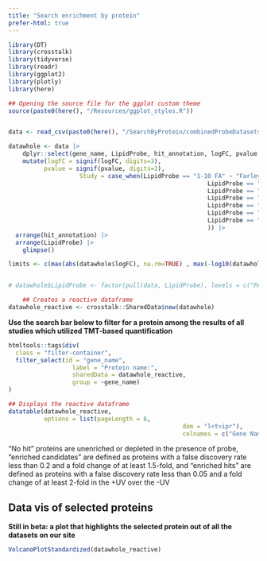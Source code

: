```yaml
---
title: "Search enrichment by protein"
prefer-html: true
---
```


```r
library(DT)
library(crosstalk)
library(tidyverse)
library(readr)
library(ggplot2)
library(plotly)
library(here)

## Opening the source file for the ggplot custom theme
source(paste0(here(), "/Resources/ggplot_styles.R"))


data <- read_csv(paste0(here(), "/SearchByProtein/combinedProbeDatasets_TMT.csv"))

datawhole <- data |>
	dplyr::select(gene_name, LipidProbe, hit_annotation, logFC, pvalue, fdr) |>
	mutate(logFC = signif(logFC, digits=3),
          pvalue = signif(pvalue, digits=3),
					Study = case_when(LipidProbe == "1-10 FA" ~ "Farley et al. 2024 B; DOI: 10.1021/acschembio.3c00554",
														LipidProbe == "8-3 FA" ~ "Farley et al. 2024 B; DOI: 10.1021/acschembio.3c00554",
														LipidProbe == "Sph" ~ "Farley et al. 2024 A; DOI: 10.1021/acschembio.3c00554",
														LipidProbe == "Spa" ~ "Farley et al. 2024 A; DOI: 10.1021/acschembio.3c00554",
														LipidProbe == "PE" ~ "Thomas et al. 2025; DOI: 10.1039/D4CC03599B",
														LipidProbe == "PA" ~ "Thomas et al. 2025; DOI: 10.1039/D4CC03599B",
														LipidProbe == "PA" ~ "Thomas et al. 2025; DOI: 10.1039/D4CC03599B",
														)) |>
  arrange(hit_annotation) |>
  arrange(LipidProbe) |>
	glimpse()

limits <- c(max(abs(datawhole$logFC), na.rm=TRUE) , max(-log10(datawhole$pvalue), na.rm=TRUE))


# datawhole$LipidProbe <- factor(pull(data, LipidProbe), levels = c("PA", "PE", "Sph", "Spa", "1-10 FA", "8-3 FA"), ordered = TRUE)

	## Creates a reactive dataframe
datawhole_reactive <- crosstalk::SharedData$new(datawhole)


```


**Use the search bar below to filter for a protein among the results of all studies which utilized TMT-based quantification**

```r
htmltools::tags$div(
  class = "filter-container",
  filter_select(id = "gene_name",
                  label = "Protein name:", 
                  sharedData = datawhole_reactive,
                  group = ~gene_name)
)

## Displays the reactive dataframe
datatable(datawhole_reactive, 
          options = list(pageLength = 6,
												 dom = "l<t>ipr"),
												 colnames = c("Gene Name", "Lipid Probe", "Hit Annotation", "logFC", "pvalue", "FDR", "Study Details"))


```

"No hit" proteins are unenriched or depleted in the presence of probe, "enriched candidates" are defined as proteins with a false discovery rate less than 0.2 and a fold change of at least 1.5-fold, and "enriched hits" are defined as proteins with a false discovery rate less than 0.05 and a fold change of at least 2-fold in the +UV over the -UV

## Data vis of selected proteins

**Still in beta: a plot that highlights the selected protein out of all the datasets on our site**
```r

VolcanoPlotStandardized(datawhole_reactive)

```
